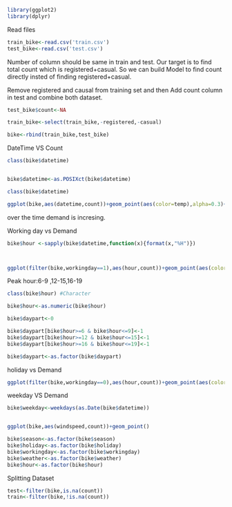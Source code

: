 ```r
library(ggplot2)
library(dplyr)
```
Read files

```r
train_bike<-read.csv('train.csv')
test_bike<-read.csv('test.csv')
```

Number of column should be same in train and test. Our target is to find total count which is registered+casual.
 So we can build Model to find count directly insted of finding registered+casual.


Remove registered and causal from training set and then Add count column in test and combine both dataset.

```r
test_bike$count<-NA

train_bike<-select(train_bike,-registered,-casual)

bike<-rbind(train_bike,test_bike)
```

############################### DateTime VS Count  ############################################

```r
class(bike$datetime)


bike$datetime<-as.POSIXct(bike$datetime)

class(bike$datetime)

ggplot(bike,aes(datetime,count))+geom_point(aes(color=temp),alpha=0.3)+scale_color_continuous(low = 'yellow',high = 'red')+theme_bw()
```
 over the time demand is incresing.


#############################  Working day vs Demand #################################################

```r
bike$hour <-sapply(bike$datetime,function(x){format(x,"%H")})



ggplot(filter(bike,workingday==1),aes(hour,count))+geom_point(aes(color=temp),position = position_jitter(width = 1,height = 0),alpha=0.5)+scale_color_gradientn(colours = c('dark blue','blue','light blue','light green','yellow','orange','red'))+theme_bw()
```
Peak hour:6-9 ,12-15,16-19

```r
class(bike$hour) #Character

bike$hour<-as.numeric(bike$hour)

bike$daypart<-0

bike$daypart[bike$hour>=6 & bike$hour<=9]<-1
bike$daypart[bike$hour>=12 & bike$hour<=15]<-1
bike$daypart[bike$hour>=16 & bike$hour<=19]<-1

bike$daypart<-as.factor(bike$daypart)
```

#############################  holiday vs Demand #################################################
```r
ggplot(filter(bike,workingday==0),aes(hour,count))+geom_point(aes(color=temp),position = position_jitter(width = 1,height = 0),alpha=0.5)+scale_color_gradientn(colours = c('dark blue','blue','light blue','light green','yellow','orange','red'))+theme_bw()
```

#########################################  weekday VS Demand ####################################
```r

bike$weekday<-weekdays(as.Date(bike$datetime))


ggplot(bike,aes(windspeed,count))+geom_point()

bike$season<-as.factor(bike$season)
bike$holiday<-as.factor(bike$holiday)
bike$workingday<-as.factor(bike$workingday)
bike$weather<-as.factor(bike$weather)
bike$hour<-as.factor(bike$hour)
```
############################## Splitting Dataset ############################
```r
test<-filter(bike,is.na(count))
train<-filter(bike,!is.na(count))
```



